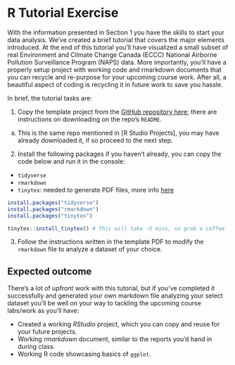 # R Tutorial Exercise

With the information presented in Section 1 you have the skills to start your data analysis. We've created a brief tutorial that covers the major elements introduced. At the end of this tutorial you'll have visualized a small subset of real Environment and Climate Change Canada (ECCC) National Airborne Pollution Surveillance Program (NAPS) data. More importantly, you'll have a properly setup project with working code and rmarkdown documents that you can recycle and re-purpose for your upcoming course work. After all, a beautiful aspect of coding is recycling it in future work to save you hassle. 

In brief, the tutorial tasks are: 

1. Copy the template project from the [GitHub repository here](https://github.com/DavidRossHall/R4EnvChem-ProjectTemplate); there are instructions on downloading on the repo's `README`. 
  a. This is the same repo mentioned in [R Studio Projects], you may have already downloaded it, if so proceed to the next step.  
2. Install the following packages if you haven't already, you can copy the code below and run it in the console: 
  - `tidyverse`
  - `rmarkdown`
  - `tinytex`: needed to generate PDF files, more info [here](https://bookdown.org/yihui/rmarkdown-cookbook/install-latex.html)


```r

install.packages("tidyverse")
install.packages("rmarkdown")
install.packages("tinytex")

tinytex::install_tinytex() # This will take ~5 mins, so grab a coffee

```

  3. Follow the instructions written in the template PDF to modify the `rmarkdown` file to analyze a dataset of your choice. 


## Expected outcome

There's a lot of upfront work with this tutorial, but if you've completed it successfully and generated your own markdown file analyzing your select dataset you'll be well on your way to tackling the upcoming course labs/work as you'll have: 

  - Created a working *RStudio* project, which you can copy and reuse for your future projects. 
  - Working *rmarkdown* document, similar to the reports you'd hand in during class. 
  - Working R code showcasing basics of `ggplot`. 